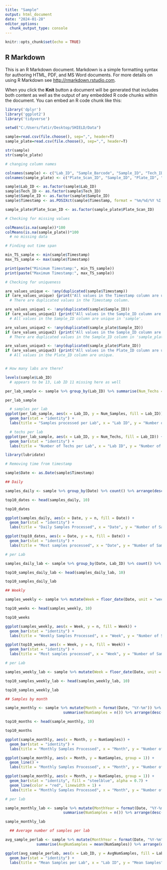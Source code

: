 ```yaml
---
title: "Sample"
output: html_document
date: "2024-01-28"
editor_options: 
  chunk_output_type: console
---
```


```r
knitr::opts_chunk$set(echo = TRUE)
```

## R Markdown

This is an R Markdown document. Markdown is a simple formatting syntax for authoring HTML, PDF, and MS Word documents. For more details on using R Markdown see <http://rmarkdown.rstudio.com>.

When you click the **Knit** button a document will be generated that includes both content as well as the output of any embedded R code chunks within the document. You can embed an R code chunk like this:

```r

library('dplyr')
library('ggplot2')
library('tidyverse')

```

```r

setwd("C:/Users/fatir/Desktop/SHIELD/Data")

sample=read.csv(file.choose(), sep=",", header=T)
sample_plate=read.csv(file.choose(), sep=",", header=T)

```

```r

str(sample)
str(sample_plate)

# changing column names

colnames(sample) <- c("Lab_ID", "Sample_Barcode", "Sample_ID", "Tech_ID", "Timestamp", "Specimen_Count")
colnames(sample_plate) <- c("Plate_Scan_ID", "Sample_ID", "Plate_ID", "Plate_Well")

sample$Lab_ID <- as.factor(sample$Lab_ID)
sample$Tech_ID <- as.factor(sample$Tech_ID)
sample$Sample_ID <- as.factor(sample$Sample_ID)
sample$Timestamp <- as.POSIXct(sample$Timestamp, format = "%m/%d/%Y %I:%M:%S %p")

sample_plate$Plate_Scan_ID <- as.factor(sample_plate$Plate_Scan_ID)

```

```r

# Checking for missing values

colMeans(is.na(sample))*100
colMeans(is.na(sample_plate))*100
  # no missing data

# Finding out time span

min_TS_sample <- min(sample$Timestamp)
max_TS_sample <- max(sample$Timestamp)

print(paste("Minimum Timestamp:", min_TS_sample))
print(paste("Maximum Timestamp:", max_TS_sample))

# Checking for uniqueness

are_values_unique <- !any(duplicated(sample$Timestamp))
if (are_values_unique) {print("All values in the Timestamp column are unique.")} else {print("There are duplicated values in the Timestamp column.")}
  # There are duplicated values in the Timestamp column.

are_values_unique1 <- !any(duplicated(sample$Sample_ID))
if (are_values_unique1) {print("All values in the Sample_ID column are unique.")} else {print("There are duplicated values in the Sample_ID column.")}
  # All values in the Sample_ID column are unique in 'sample'.

are_values_unique2 <- !any(duplicated(sample_plate$Sample_ID))
if (are_values_unique2) {print("All values in the Sample_ID column are unique.")} else {print("There are duplicated values in the Sample_ID column.")}
  # There are duplicated values in the Sample_ID column in 'sample_plate'.

are_values_unique3 <- !any(duplicated(sample_plate$Plate_ID))
if (are_values_unique3) {print("All values in the Plate_ID column are unique.")} else {print("There are duplicated values in the Plate_ID column.")}
  # All values in the Plate_ID column are unique.


# How many labs are there?

levels(sample$Lab_ID)
  # appears to be 13, Lab ID 11 missing here as well

per_lab_sample <- sample %>% group_by(Lab_ID) %>% summarise(Num_Techs = n_distinct(Tech_ID), Num_Samples = n_distinct(Sample_ID))

per_lab_sample

  # samples per lab
ggplot(per_lab_sample, aes(x = Lab_ID, y = Num_Samples, fill = Lab_ID)) +
  geom_bar(stat = "identity") +
  labs(title = "Samples processed per Lab", x = "Lab ID", y = "Number of Samples Processed")

  # techs per lab
ggplot(per_lab_sample, aes(x = Lab_ID, y = Num_Techs, fill = Lab_ID)) +
  geom_bar(stat = "identity") +
  labs(title = "Number of Techs per Lab", x = "Lab ID", y = "Number of Techs")


```

```r

library(lubridate)

# Removing time from timestamp

sample$Date <- as.Date(sample$Timestamp)

## Daily

samples_daily <- sample %>% group_by(Date) %>% count() %>% arrange(desc(n))

top10_dates <- head(samples_daily, 10)

top10_dates

ggplot(samples_daily, aes(x = Date, y = n, fill = Date)) +
  geom_bar(stat = "identity") +
  labs(title = "Daily Samples Processed", x = "Date", y = "Number of Samples Processed")

ggplot(top10_dates, aes(x = Date, y = n, fill = Date)) +
  geom_bar(stat = "identity") +
  labs(title = "Most samples processed", x = "Date", y = "Number of Samples Processed")

# per Lab

samples_daily_lab <- sample %>% group_by(Date, Lab_ID) %>% count() %>% arrange(desc(n))

top10_samples_daily_lab <- head(samples_daily_lab, 10)

top10_samples_daily_lab

## Weekly

samples_weekly <- sample %>% mutate(Week = floor_date(Date, unit = "week")) %>% group_by(Week) %>% count() %>% arrange(desc(n))

top10_weeks <- head(samples_weekly, 10)

top10_weeks

ggplot(samples_weekly, aes(x = Week, y = n, fill = Week)) +
  geom_bar(stat = "identity") +
  labs(title = "Weekly Samples Processed", x = "Week", y = "Number of Samples Processed")

ggplot(top10_weeks, aes(x = Week, y = n, fill = Week)) +
  geom_bar(stat = "identity") +
  labs(title = "Most samples processed", x = "Week", y = "Number of Samples Processed")

# per Lab

samples_weekly_lab <- sample %>% mutate(Week = floor_date(Date, unit = "week")) %>% group_by(Week, Lab_ID) %>% count() %>% arrange(desc(n))

top10_samples_weekly_lab <- head(samples_weekly_lab, 10)

top10_samples_weekly_lab

## Samples by month

sample_monthly <- sample %>% mutate(Month = format(Date, "%Y-%m")) %>% group_by(Month) %>%
                          summarise(NumSamples = n()) %>% arrange(desc(NumSamples))

top10_months <- head(sample_monthly, 10)

top10_months

ggplot(sample_monthly, aes(x = Month, y = NumSamples)) +
  geom_bar(stat = "identity") +
  labs(title = "Monthly Samples Processed", x = "Month", y = "Number of Samples Processed")

ggplot(sample_monthly, aes(x = Month, y = NumSamples, group = 1)) +
  geom_line() +
  labs(title = "Monthly Samples Processed", x = "Month", y = "Number of Samples Processed")

ggplot(sample_monthly, aes(x = Month, y = NumSamples, group = 1)) +
  geom_bar(stat = "identity", fill = "steelblue", alpha = 0.7) +
  geom_line(color = "red", linewidth = 1) +
  labs(title = "Monthly Samples Processed", x = "Month", y = "Number of Samples Processed")

# per lab

sample_monthly_lab <- sample %>% mutate(MonthYear = format(Date, "%Y-%m")) %>% group_by(Lab_ID, MonthYear) %>%
                          summarise(NumSamples = n()) %>% arrange(desc(NumSamples))

sample_monthly_lab

```

```r

  ## Average number of samples per lab

avg_sample_perlab <- sample %>% mutate(MonthYear = format(Date, "%Y-%m")) %>% group_by(Lab_ID, MonthYear) %>% summarise(NumSamples = n()) %>% group_by(Lab_ID) %>%
              summarise(AvgNumSamples = mean(NumSamples)) %>% arrange(desc(AvgNumSamples))

ggplot(avg_sample_perlab, aes(x = Lab_ID, y = AvgNumSamples, fill = Lab_ID)) +
  geom_bar(stat = "identity") +
  labs(title = "Mean Samples per Lab", x = "Lab ID", y = "Mean Samples")

```



